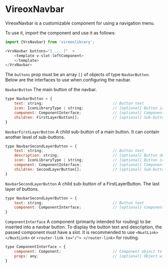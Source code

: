 
<Meta title="VrxNavbar/About" />

# VireoxNavbar

VireoxNavbar is a customizable component for using a navigation menu.

To use it, import the component and use it as follows:
```js
import {VrxNavbar} from 'vireoxlibrary';

<VrxNavbar buttons="[ ... ]"  >
    <template v-slot:leftComponent>
    </template>
</VrxNavbar>
```
The ```buttons``` prop must be an array ```[]``` of objects of type ```NavbarButton```. Below are the interfaces to use when configuring the navbar.

```NavbarButton```
The main button of the navbar.

```js
type NavbarButton = {
    text: string;                               // Button text
    icon: IconLibraryType | string;             // [optional] Button icon or SVG path
    component: ComponentInterface;              // [optional] Component to be inserted into the button
    children: FirstLayerButton[];               // [optional] Sub-buttons of the button
}

```

```NavbarFirstLayerButton```
A child sub-button of a main button. It can contain another level of sub-buttons.

```js
type NavbarSecondLayerButton = {
    text: string;                               // Button text
    description: string;                        // [optional] Button description
    icon: IconLibraryType | string;             // [optional] Button icon or SVG path
    component: ComponentInterface;              // [optional] Component to be inserted into the button
    children: SecondLayerButton[];              // [optional] Sub-buttons of the button
}
```

```NavbarSecondLayerButton```
A child sub-button of a FirstLayerButton. The last layer of buttons.

```js
type NavbarSecondLayerButton = {
    text: string;                               // Button text
    component: ComponentInterface;              // [optional] Component to be inserted into the button
}
```

```ComponentInterface```
A component (primarily intended for routing) to be inserted into a navbar button. To display the button text and description, the passed component must have a slot.
It is recommended to use ```<NuxtLink> </NuxtLink>``` or ```<router-link to="/"> </router-link>``` for routing.
```js
type ComponentInterface = {
    component: Component;                       // Component object to be inserted into the button
    props: any;                                 // [optional] Object with props to be passed to the component
}
```
